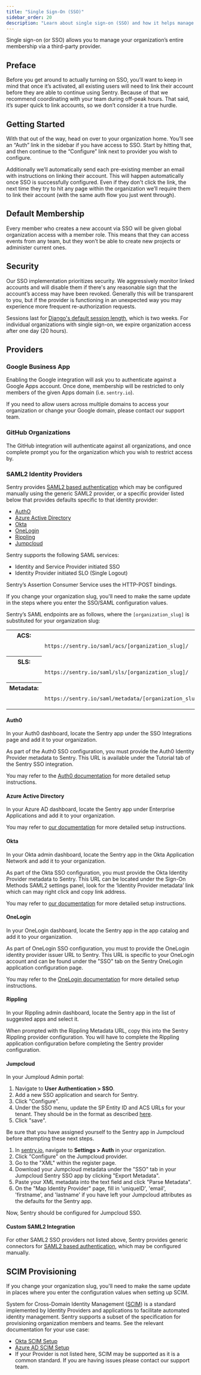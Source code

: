 ```yaml
---
title: "Single Sign-On (SSO)"
sidebar_order: 20
description: "Learn about single sign-on (SSO) and how it helps manage your organization."
---
```


Single sign-on (or SSO) allows you to manage your organization’s entire membership via a third-party provider.

## Preface

Before you get around to actually turning on SSO, you’ll want to keep in mind that once it’s activated, all existing users will need to link their account before they are able to continue using Sentry. Because of that we recommend coordinating with your team during off-peak hours. That said, it’s super quick to link accounts, so we don’t consider it a true hurdle.

## Getting Started

With that out of the way, head on over to your organization home. You’ll see an “Auth” link in the sidebar if you have access to SSO. Start by hitting that, and then continue to the “Configure” link next to provider you wish to configure.

Additionally we’ll automatically send each pre-existing member an email with instructions on linking their account. This will happen automatically once SSO is successfully configured. Even if they don't click the link, the next time they try to hit any page within the organization we’ll require them to link their account (with the same auth flow you just went through).

## Default Membership

Every member who creates a new account via SSO will be given global organization access with a member role. This means that they can access events from any team, but they won’t be able to create new projects or administer current ones.

## Security

Our SSO implementation prioritizes security. We aggressively monitor linked accounts and will disable them if there's any reasonable sign that the account’s access may have been revoked. Generally this will be transparent to you, but if the provider is functioning in an unexpected way you may experience more frequent re-authorization requests.

Sessions last for [Django's default session length](https://docs.djangoproject.com/en/1.11/topics/http/sessions/#using-cookie-based-sessions), which is two weeks. For individual organizations with single sign-on, we expire organization access after one day (20 hours).

## Providers

### Google Business App

<Include name="feature-available-for-plan-trial-team.mdx" />

Enabling the Google integration will ask you to authenticate against a Google Apps account. Once done, membership will be restricted to only members of the given Apps domain (i.e. `sentry.io`).

<Alert level="info">

If you need to allow users across multiple domains to access your organization or change your Google domain, please contact our support team.

</Alert>

### GitHub Organizations

<Include name="feature-available-for-plan-trial-team.mdx" />

The GitHub integration will authenticate against all organizations, and once complete prompt you for the organization which you wish to restrict access by.

### SAML2 Identity Providers

<Include name="feature-available-for-plan-business-no-trial.mdx" />

Sentry provides [SAML2 based authentication](https://en.wikipedia.org/wiki/SAML_2.0) which may be configured manually using the generic SAML2 provider, or a specific provider listed below that provides defaults specific to that identity provider:

- [AuthO](/organization/authentication/sso/#auth0)
- [Azure Active Directory](/organization/authentication/sso/#azure-active-directory)
- [Okta](/organization/authentication/sso/#okta)
- [OneLogin](/organization/authentication/sso/#onelogin)
- [Rippling](/organization/authentication/sso/#rippling)
- [Jumpcloud](/organization/authentication/sso/#jumpcloud)

Sentry supports the following SAML services:

- Identity and Service Provider initiated SSO
- Identity Provider initiated SLO (Single Logout)

Sentry’s Assertion Consumer Service uses the HTTP-POST bindings.

<Alert level="warning">

If you change your organization slug, you'll need to make the same update in the steps where you enter the SSO/SAML configuration values.

</Alert>

Sentry’s SAML endpoints are as follows, where the `[organization_slug]` is substituted for your organization slug:

<table class="table">
  <tbody valign="top">
    <tr>
      <th>ACS:</th>
      <td>
        <code class="docutils literal">
          https://sentry.io/saml/acs/[organization_slug]/
        </code>
      </td>
    </tr>
    <tr>
      <th>SLS:</th>
      <td>
        <code class="docutils literal">
          https://sentry.io/saml/sls/[organization_slug]/
        </code>
      </td>
    </tr>
    <tr>
      <th>Metadata:</th>
      <td>
        <code class="docutils literal">
          https://sentry.io/saml/metadata/[organization_slug]/
        </code>
      </td>
    </tr>
  </tbody>
</table>

#### Auth0

In your Auth0 dashboard, locate the Sentry app under the SSO Integrations page and add it to your organization.

As part of the Auth0 SSO configuration, you must provide the Auth0 Identity Provider metadata to Sentry. This URL is available under the Tutorial tab of the Sentry SSO integration.

You may refer to the [Auth0 documentation](https://auth0.com/docs/integrations/sso/sentry) for more detailed setup instructions.

#### Azure Active Directory

In your Azure AD dashboard, locate the Sentry app under Enterprise Applications and add it to your organization.

You may refer to [our documentation](/organization/authentication/sso/azure-sso/) for more detailed setup instructions.

#### Okta

In your Okta admin dashboard, locate the Sentry app in the Okta Application Network and add it to your organization.

As part of the Okta SSO configuration, you must provide the Okta Identity Provider metadata to Sentry. This URL can be located under the Sign-On Methods SAML2 settings panel, look for the ‘Identity Provider metadata’ link which can may right click and copy link address.

You may refer to [our documentation](/organization/authentication/sso/okta-sso/) for more detailed setup instructions.

#### OneLogin

In your OneLogin dashboard, locate the Sentry app in the app catalog and add it to your organization.

As part of OneLogin SSO configuration, you must to provide the OneLogin identity provider issuer URL to Sentry. This URL is specific to your OneLogin account and can be found under the "SSO" tab on the Sentry OneLogin application configuration page.

You may refer to the [OneLogin documentation](https://onelogin.service-now.com/support?id=kb_article&sys_id=1d199dcfdbdc5700d5505eea4b96196a) for more detailed setup instructions.

#### Rippling

In your Rippling admin dashboard, locate the Sentry app in the list of suggested apps and select it.

When prompted with the Rippling Metadata URL, copy this into the Sentry Rippling provider configuration. You will have to complete the Rippling application configuration before completing the Sentry provider configuration.

#### Jumpcloud

In your Jumploud Admin portal:

1. Navigate to **User Authentication > SSO**.
1. Add a new SSO application and search for Sentry.
1. Click "Configure".
1. Under the SSO menu, update the SP Entity ID and ACS URLs for your tenant. They should be in the format as described [here](/organization/authentication/sso/saml2/#register-sentry-with-idp).
1. Click "save".

Be sure that you have assigned yourself to the Sentry app in Jumpcloud before attempting these next steps.

1. In [sentry.io](https://sentry.io), navigate to **Settings > Auth** in your organization.
1. Click "Configure" on the Jumpcloud provider.
1. Go to the "XML" within the register page.
1. Download your Jumpcloud metadata under the "SSO" tab in your Jumpcloud Sentry SSO app by clicking "Export Metadata".
1. Paste your XML metadata into the text field and click "Parse Metadata".
1. On the "Map Identity Provider" page, fill in 'uniqueID', 'email', 'firstname', and 'lastname' if you have left your Jumpcloud attributes as the defaults for the Sentry app.

Now, Sentry should be configured for Jumpcloud SSO.

#### Custom SAML2 Integration

For other SAML2 SSO providers not listed above, Sentry provides generic connectors for [SAML2 based authentication](/organization/authentication/sso/saml2/), which may be configured manually.

## SCIM Provisioning

<Include name="feature-available-for-plan-business-no-trial.mdx" />

<Alert level="warning">

If you change your organization slug, you'll need to make the same update in places where you enter the configuration values when setting up SCIM.

</Alert>

System for Cross-Domain Identity Management ([SCIM](http://www.simplecloud.info/)) is a standard implemented by Identity Providers and applications to facilitate automated identity management. Sentry supports a subset of the specification for provisioning organization members and teams. See the relevant documentation for your use case:

- [Okta SCIM Setup](/organization/authentication/sso/okta-sso/okta-scim/)
- [Azure AD SCIM Setup](/organization/authentication/sso/azure-sso/#scim-integration)
- If your Provider is not listed here, SCIM may be supported as it is a common standard. If you are having issues please contact our support team.

